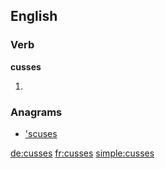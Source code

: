 ==English==

===Verb===
'''cusses'''

# {{third-person singular of|cuss}}

===Anagrams===
* [['scuses#English|'scuses]]

[[de:cusses]]
[[fr:cusses]]
[[simple:cusses]]
